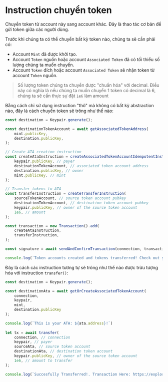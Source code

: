 
# Instruction chuyển token

Chuyển token từ account này sang account khác. Đây là thao tác cơ bản để gửi token giữa các người dùng.

Trước khi chúng ta có thể chuyển bất kỳ token nào, chúng ta sẽ cần phải có:
- Account `Mint` đã được khởi tạo.
- Account `Token` nguồn hoặc account `Associated Token` đã có tối thiểu số lượng chúng ta muốn chuyển.
- Account `Token` đích hoặc account `Associated Token` sẽ nhận token từ account `Token` nguồn.

> Số lượng token chúng ta chuyển được "chuẩn hóa" với decimal. Điều này có nghĩa là nếu chúng ta muốn chuyển 1 token có decimal là 6, chúng ta sẽ cần thực sự đặt `1e6` làm amount

<ArticleSection name="Instruction thô" id="raw-instruction" level="h2" />

Bằng cách chỉ sử dụng instruction "thô" mà không có bất kỳ abstraction nào, đây là cách chuyển token sẽ trông như thế nào:

```ts
const destination = Keypair.generate();

const destinationTokenAccount = await getAssociatedTokenAddress(
    mint.publicKey,
    destination.publicKey,
);

// Create ATA creation instruction
const createAtaInstruction = createAssociatedTokenAccountIdempotentInstruction(
    keypair.publicKey, // payer
    destinationTokenAccount, // associated token account address
    destination.publicKey, // owner
    mint.publicKey, // mint
);

// Transfer tokens to ATA 
const transferInstruction = createTransferInstruction(
    sourceTokenAccount, // source token account pubkey
    destinationTokenAccount, // destination token account pubkey
    keypair.publicKey, // owner of the source token account
    1e6, // amount
);

const transaction = new Transaction().add(
    createAtaInstruction,
    transferInstruction,
);

const signature = await sendAndConfirmTransaction(connection, transaction, [keypair]);

console.log(`Token accounts created and tokens transferred! Check out your TX here: https://explorer.solana.com/tx/${signature}?cluster=devnet`);
```

<ArticleSection name="Instruction được trừu tượng hóa" id="abstracted-instruction" level="h2" />

Đây là cách các instruction tương tự sẽ trông như thế nào được trừu tượng hóa với instruction `transfer()`:

```ts
const destination = Keypair.generate();

const destinationAta = await getOrCreateAssociatedTokenAccount(
    connection,
    keypair,
    mint,
    destination.publicKey
);

console.log(`This is your ATA: ${ata.address}!`)
  
let tx = await transfer(
    connection, // connection
    keypair, // payer
    sourceAta, // source token account
    destinationAta, // destination token account
    keypair.publicKey, // owner of the source token account
    1e6, // amount to transfer
);

console.log(`Succesfully Transferred!. Transaction Here: https://explorer.solana.com/tx/${tx}?cluster=devnet`)
```

<ArticleSection name="Instruction được kiểm tra" id="checked-instruction" level="h2" />
